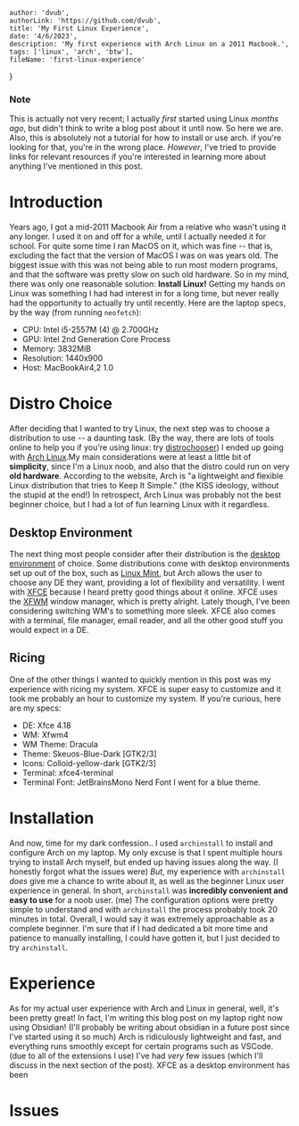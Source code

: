 
    author: 'dvub',
    authorLink: 'https://github.com/dvub',
    title: 'My First Linux Experience',
    date: '4/6/2023',
    description: 'My first experience with Arch Linux on a 2011 Macbook.',
    tags: ['linux', 'arch', 'btw'],
    fileName: 'first-linux-experience'
}

### Note
This is actually not very recent; I actually *first* started using Linux *months ago*, but didn't think to write a blog post about it until now. So here we are.
Also, this is absolutely not a tutorial for how to install or use arch. if you're looking for that, you're in the wrong place. *However*, I've tried to provide links for relevant resources if you're interested in learning more about anything I've mentioned in this post. 

# Introduction
Years ago, I got a mid-2011 Macbook Air from a relative who wasn't using it any longer. I used it on and off for a while, until I actually needed it for school. For quite some time I ran MacOS on it, which was fine -- that is, excluding the fact that the version of MacOS I was on was years old. The biggest issue with this was not being able to run most modern programs, and that the software was pretty slow on such old hardware. So in my mind, there was only one reasonable solution: **Install Linux!** Getting my hands on Linux was something I had had interest in for a long time, but never really had the opportunity to actually try until recently. Here are the laptop specs, by the way (from running `neofetch`): 
- CPU: Intel i5-2557M (4) @ 2.700GHz
- GPU: Intel 2nd Generation Core Process
- Memory: 3832MiB
- Resolution: 1440x900
- Host: MacBookAir4,2 1.0
# Distro Choice
After deciding that I wanted to try Linux, the next step was to choose a distribution to use -- a daunting task. (By the way, there are lots of tools online to help you if you're using linux: try [distrochooser](https://distrochooser.de/)) I ended up going with [Arch Linux](https://archlinux.org/).My main considerations were at least a little bit of **simplicity**, since I'm a Linux noob, and also that the distro could run on very **old hardware**. According to the website, Arch is "a lightweight and flexible Linux distribution that tries to Keep It Simple." (the KISS ideology, without the stupid at the end!) In retrospect, Arch Linux was probably not the best beginner choice, but I had a lot of fun learning Linux with it regardless. 

## Desktop Environment
The next thing most people consider after their distribution is the [desktop environment](https://en.wikipedia.org/wiki/Desktop_environment) of choice. Some distributions come with desktop environments set up out of the box, such as [Linux Mint](https://linuxmint.com/), but Arch allows the user to choose any DE they want, providing a lot of flexibility and versatility. I went with [XFCE](https://www.xfce.org/) because I heard pretty good things about it online. XFCE uses the [XFWM](https://docs.xfce.org/xfce/xfwm4/introduction) window manager, which is pretty alright. Lately though, I've been considering switching WM's to something more sleek.  XFCE also comes with a terminal, file manager, email reader, and all the other good stuff you would expect in a DE. 
## Ricing
One of the other things I wanted to quickly mention in this post was my experience with ricing my system. XFCE is super easy to customize and it took me probably an hour to customize my system. If you're curious, here are my specs:
- DE: Xfce 4.18 
- WM: Xfwm4 
- WM Theme: Dracula 
- Theme: Skeuos-Blue-Dark [GTK2/3] 
- Icons: Colloid-yellow-dark [GTK2/3] 
- Terminal: xfce4-terminal 
- Terminal Font: JetBrainsMono Nerd Font
I went for a blue theme.
# Installation
And now, time for my dark confession.. I used `archinstall` to install and configure Arch on my laptop. My only excuse is that I spent multiple hours trying to install Arch myself, but ended up having issues along the way. (I honestly forgot what the issues were) *But*, my experience with `archinstall` *does* give me a chance to write about it, as well as the beginner Linux user experience in general. In short, `archinstall` was **incredibly convenient and easy to use** for a noob user. (me) The configuration options were pretty simple to understand and with `archinstall` the process probably took 20 minutes in total. Overall, I would say it was extremely approachable as a complete beginner. I'm sure that if I had dedicated a bit more time and patience to manually installing, I could have gotten it, but I just decided to try `archinstall`. 

# Experience
As for my actual user experience with Arch and Linux in general, well, it's been pretty great! In fact, I'm writing this blog post on my laptop right now using Obsidian! (I'll probably be writing about obsidian in a future post since I've started using it so much) Arch is ridiculously lightweight and fast, and everything runs smoothly except for certain programs such as VSCode. (due to all of the extensions I use) I've had *very* few issues (which I'll discuss in the next section of the post). XFCE as a desktop environment has been 
# Issues

